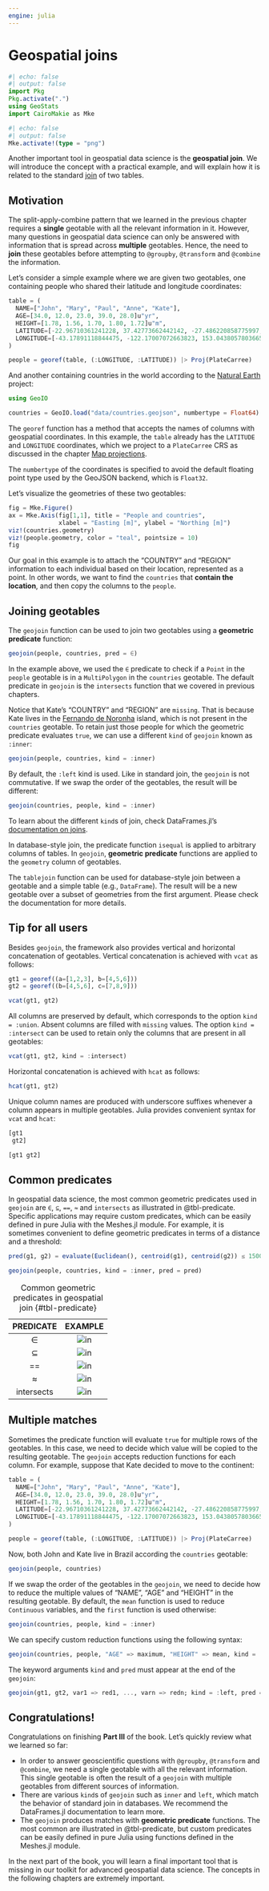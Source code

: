 ```yaml
---
engine: julia
---
```


# Geospatial joins

```julia
#| echo: false
#| output: false
import Pkg
Pkg.activate(".")
using GeoStats
import CairoMakie as Mke
```

```julia
#| echo: false
#| output: false
Mke.activate!(type = "png")
```

Another important tool in geospatial data science is the **geospatial join**.
We will introduce the concept with a practical example, and will explain how it
is related to the standard [join](https://en.wikipedia.org/wiki/Join_(SQL)) of
two tables.

## Motivation

The split-apply-combine pattern that we learned in the previous chapter requires a
**single** geotable with all the relevant information in it. However, many questions
in geospatial data science can only be answered with information that is spread across
**multiple** geotables. Hence, the need to **join** these geotables before attempting
to `@groupby`, `@transform` and `@combine` the information.

Let's consider a simple example where we are given two geotables, one containing people
who shared their latitude and longitude coordinates:

```julia
table = (
  NAME=["John", "Mary", "Paul", "Anne", "Kate"],
  AGE=[34.0, 12.0, 23.0, 39.0, 28.0]u"yr",
  HEIGHT=[1.78, 1.56, 1.70, 1.80, 1.72]u"m",
  LATITUDE=[-22.96710361241228, 37.42773662442142, -27.486220858775997, 39.90358408375064, -3.847311538763359],
  LONGITUDE=[-43.17891118844475, -122.17007072663823, 153.04380578036657, 116.40764745941036, -32.411372812211226]
)

people = georef(table, (:LONGITUDE, :LATITUDE)) |> Proj(PlateCarree)
```

And another containing countries in the world according to
the [Natural Earth](https://www.naturalearthdata.com) project:

```julia
using GeoIO

countries = GeoIO.load("data/countries.geojson", numbertype = Float64) |> Proj(PlateCarree)
```

::: {.callout-note}

The `georef` function has a method that accepts the names of
columns with geospatial coordinates. In this example, the `table`
already has the `LATITUDE` and `LONGITUDE` coordinates, which we
project to a `PlateCarree` CRS as discussed in the chapter
[Map projections](06-projections.qmd).

:::

::: {.callout-note}

The `numbertype` of the coordinates is specified to avoid the default
floating point type used by the GeoJSON backend, which is `Float32`.

:::

Let's visualize the geometries of these two geotables:

```julia
fig = Mke.Figure()
ax = Mke.Axis(fig[1,1], title = "People and countries",
              xlabel = "Easting [m]", ylabel = "Northing [m]")
viz!(countries.geometry)
viz!(people.geometry, color = "teal", pointsize = 10)
fig
```

Our goal in this example is to attach the "COUNTRY" and "REGION" information
to each individual based on their location, represented as a point. In other
words, we want to find the `countries` that **contain the location**, and then
copy the columns to the `people`.

## Joining geotables

The `geojoin` function can be used to join two geotables using a **geometric predicate**
function:

```julia
geojoin(people, countries, pred = ∈)
```

In the example above, we used the `∈` predicate to check if a `Point` in the `people`
geotable is in a `MultiPolygon` in the `countries` geotable. The default predicate
in `geojoin` is the `intersects` function that we covered in previous chapters.

Notice that Kate's "COUNTRY" and "REGION" are `missing`. That is because Kate lives
in the [Fernando de Noronha](https://en.wikipedia.org/wiki/Fernando_de_Noronha) island,
which is not present in the `countries` geotable. To retain just those people for which
the geometric predicate evaluates `true`, we can use a different `kind` of `geojoin`
known as `:inner`:

```julia
geojoin(people, countries, kind = :inner)
```

By default, the `:left` kind is used. Like in standard join, the `geojoin` is not
commutative. If we swap the order of the geotables, the result will be different:

```julia
geojoin(countries, people, kind = :inner)
```

To learn about the different `kind`s of join, check DataFrames.jl's
[documentation on joins](https://dataframes.juliadata.org/stable/man/joins).

::: {.callout-note}

In database-style join, the predicate function `isequal` is applied to arbitrary
columns of tables. In `geojoin`, **geometric predicate** functions are applied to
the `geometry` column of geotables.

The `tablejoin` function can be used for database-style join between a geotable
and a simple table (e.g., `DataFrame`). The result will be a new geotable over a
subset of geometries from the first argument. Please check the documentation for
more details.

:::

::: {.callout-note}

## Tip for all users

Besides `geojoin`, the framework also provides vertical and horizontal concatenation
of geotables. Vertical concatenation is achieved with `vcat` as follows:

```julia
gt1 = georef((a=[1,2,3], b=[4,5,6]))
gt2 = georef((b=[4,5,6], c=[7,8,9]))

vcat(gt1, gt2)
```

All columns are preserved by default, which corresponds to the option `kind = :union`.
Absent columns are filled with `missing` values. The option `kind = :intersect` can be
used to retain only the columns that are present in all geotables:

```julia
vcat(gt1, gt2, kind = :intersect)
```

Horizontal concatenation is achieved with `hcat` as follows:

```julia
hcat(gt1, gt2)
```

Unique column names are produced with underscore suffixes whenever a column appears in
multiple geotables. Julia provides convenient syntax for `vcat` and `hcat`:

```julia
[gt1
 gt2]
```

```julia
[gt1 gt2]
```

:::

## Common predicates

In geospatial data science, the most common geometric predicates used in `geojoin`
are `∈`, `⊆`, `==`, `≈` and `intersects` as illustrated in @tbl-predicate. Specific
applications may require custom predicates, which can be easily defined in pure Julia
with the Meshes.jl module. For example, it is sometimes convenient to define geometric
predicates in terms of a distance and a threshold:

```julia
pred(g1, g2) = evaluate(Euclidean(), centroid(g1), centroid(g2)) ≤ 1500u"km"

geojoin(people, countries, kind = :inner, pred = pred)
```

| PREDICATE  | EXAMPLE                      |
|:----------:|:----------------------------:|
|     ∈      | ![in](images/in.png)         |
|     ⊆      | ![in](images/subseteq.png)   |
|     ==     | ![in](images/isequal.png)    |
|     ≈      | ![in](images/isapprox.png)   |
| intersects | ![in](images/intersects.png) |

: Common geometric predicates in geospatial join {#tbl-predicate}

## Multiple matches

Sometimes the predicate function will evaluate `true` for multiple rows of the geotables.
In this case, we need to decide which value will be copied to the resulting geotable. The
`geojoin` accepts reduction functions for each column. For example, suppose that Kate
decided to move to the continent:

```julia
table = (
  NAME=["John", "Mary", "Paul", "Anne", "Kate"],
  AGE=[34.0, 12.0, 23.0, 39.0, 28.0]u"yr",
  HEIGHT=[1.78, 1.56, 1.70, 1.80, 1.72]u"m",
  LATITUDE=[-22.96710361241228, 37.42773662442142, -27.486220858775997, 39.90358408375064, -9.66628224039543],
  LONGITUDE=[-43.17891118844475, -122.17007072663823, 153.04380578036657, 116.40764745941036, -35.71261407423411]
)

people = georef(table, (:LONGITUDE, :LATITUDE)) |> Proj(PlateCarree)
```

Now, both John and Kate live in Brazil according the `countries` geotable:

```julia
geojoin(people, countries)
```

If we swap the order of the geotables in the `geojoin`, we need to decide how to reduce
the multiple values of "NAME", "AGE" and "HEIGHT" in the resulting geotable. By default,
the `mean` function is used to reduce `Continuous` variables, and the `first` function
is used otherwise:

```julia
geojoin(countries, people, kind = :inner)
```

We can specify custom reduction functions using the following syntax:

```julia
geojoin(countries, people, "AGE" => maximum, "HEIGHT" => mean, kind = :inner)
```

::: {.callout-note}

The keyword arguments `kind` and `pred` must appear at the end of the `geojoin`:

```julia
geojoin(gt1, gt2, var1 => red1, ..., varn => redn; kind = :left, pred = intersects)
```

:::

## Congratulations!

Congratulations on finishing **Part III** of the book. Let's quickly review what we learned so far:

- In order to answer geoscientific questions with `@groupby`, `@transform` and `@combine`,
  we need a single geotable with all the relevant information. This single geotable is often
  the result of a `geojoin` with multiple geotables from different sources of information.
- There are various `kind`s of `geojoin` such as `inner` and `left`, which match the behavior
  of standard join in databases. We recommend the DataFrames.jl documentation to learn more.
- The `geojoin` produces matches with **geometric predicate** functions. The most common are
  illustrated in @tbl-predicate, but custom predicates can be easily defined in pure Julia
  using functions defined in the Meshes.jl module.

In the next part of the book, you will learn a final important tool that is missing in our toolkit
for advanced geospatial data science. The concepts in the following chapters are extremely important.